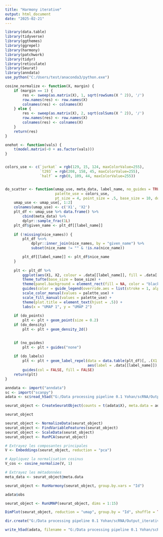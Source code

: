 ---
title: "Harmony iterative"
output: html_document
date: "2025-02-21"
---

```{r}
library(data.table)
library(tidyverse)
library(ggthemes)
library(ggrepel)
library(harmony)
library(patchwork)
library(tidyr)
library(reticulate)
library(Seurat)
library(anndata)
use_python("C:/Users/test/anaconda3/python.exe")

```


```{r}

cosine_normalize <- function(X, margin) {
    if (margin == 1) {
        res <- sweep(as.matrix(X), 1, sqrt(rowSums(X ^ 2)), '/')
        row.names(res) <- row.names(X)
        colnames(res) <- colnames(X)        
    } else {
        res <- sweep(as.matrix(X), 2, sqrt(colSums(X ^ 2)), '/')
        row.names(res) <- row.names(X)
        colnames(res) <- colnames(X)
    }
    return(res)
}

onehot <- function(vals) {
    t(model.matrix(~0 + as.factor(vals)))
}


colors_use <- c(`jurkat` = rgb(129, 15, 124, maxColorValue=255),
                `t293` = rgb(208, 158, 45, maxColorValue=255),
                `half` = rgb(0, 109, 44, maxColorValue=255))


do_scatter <- function(umap_use, meta_data, label_name, no_guides = TRUE, do_labels = TRUE, nice_names, 
                       palette_use = colors_use,
                       pt_size = 4, point_size = .5, base_size = 10, do_points = TRUE, do_density = FALSE, h = 4, w = 8) {
    umap_use <- umap_use[, 1:2]
    colnames(umap_use) <- c('X1', 'X2')
    plt_df <- umap_use %>% data.frame() %>% 
        cbind(meta_data) %>% 
        dplyr::sample_frac(1L) 
    plt_df$given_name <- plt_df[[label_name]]
    
    if (!missing(nice_names)) {
        plt_df %<>%
            dplyr::inner_join(nice_names, by = "given_name") %>% 
            subset(nice_name != "" & !is.na(nice_name))

        plt_df[[label_name]] <- plt_df$nice_name        
    }
        
    plt <- plt_df %>% 
        ggplot(aes(X1, X2, colour = .data[[label_name]], fill = .data[[label_name]])) + 
        theme_tufte(base_size = base_size) + 
        theme(panel.background = element_rect(fill = NA, color = "black")) + 
        guides(color = guide_legend(override.aes = list(stroke = 1, alpha = 1, shape = 16, size = 4)), alpha = FALSE) +
        scale_color_manual(values = palette_use) + 
        scale_fill_manual(values = palette_use) +    
        theme(plot.title = element_text(hjust = .5)) + 
        labs(x = "UMAP 1", y = "UMAP 2") 
    
    if (do_points) 
        plt <- plt + geom_point(size = 0.2)
    if (do_density) 
        plt <- plt + geom_density_2d()    
        

    if (no_guides)
        plt <- plt + guides("none")
    
    if (do_labels) 
        plt <- plt + geom_label_repel(data = data.table(plt_df)[, .(X1 = mean(X1), X2 = mean(X2)), by = label_name], label.size = NA,
                                      aes(label = .data[[label_name]]), color = "white", size = pt_size, alpha = 1, segment.size = 0) + 
        guides(col = FALSE, fill = FALSE)
    return(plt)
}
```



```{r}
anndata <- import("anndata")
sc <- import("scanpy")
adata <- sc$read_h5ad("G:/Data processing pipeline 0.1 Yohan/scRNA/Output_iteration/adata_concat/adata_concat.h5ad")
```




```{r}
seurat_object <- CreateSeuratObject(counts = t(adata$X), meta.data = adata$obs)
```


```{r}
seurat_object
```


```{r}
seurat_object <- NormalizeData(seurat_object)
seurat_object <- FindVariableFeatures(seurat_object)
seurat_object <- ScaleData(seurat_object)
seurat_object <- RunPCA(seurat_object)
```



```{r}
# Extrayez les composantes principales
V <- Embeddings(seurat_object, reduction = "pca")

# Appliquez la normalisation cosinus
V_cos <- cosine_normalize(V, 1)

# Extrayez les métadonnées
meta_data <- seurat_object@meta.data
```



```{r}
seurat_object <- RunHarmony(seurat_object, group.by.vars = "Id")
```


```{r}
adata$obs
```

```{r}
seurat_object <- RunUMAP(seurat_object, dims = 1:15)

```



```{r}
DimPlot(seurat_object, reduction = "umap", group.by = "Id", shuffle = TRUE)


```





```{r}
dir.create("G:/Data processing pipeline 0.1 Yohan/scRNA/Output_iterative/adata_postharmony", recursive = TRUE)

write_h5ad(adata, filename = "G:/Data processing pipeline 0.1 Yohan/scRNA/Output_iterative/adata_postharmony/adata_postharmony.h5ad")
```





